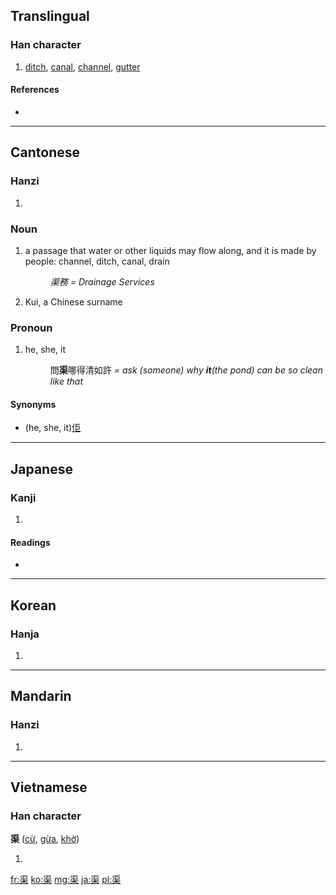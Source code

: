 ==Translingual==

===Han character===
{{Han char|rn=85|rad=水|as=09|sn=12|four=3190<sub>4</sub>|canj=水尸木 (ESD)}}

# [[ditch]], [[canal]], [[channel]], [[gutter]]

====References====
* {{Han ref|kx=0633.480|dkj=17764|dj=1040.070|hdz=31645.040|uh=6E20|ud=28192|bh=B4EB|bd=46315}}

----

==Cantonese==

===Hanzi===
{{yue-hanzi|jyut=|y=keui4}}

# {{defn|Cantonese|sort=水09}}

===Noun===
{{infl|yue|noun|sc=Hani}}{{zh-attention|needs inflection template}}

# a passage that water or other liquids may flow along, and it is made by people: channel, ditch, canal, drain
#: ''渠務 = Drainage Services''
# Kui, a Chinese surname

===Pronoun===
{{infl|yue|pronoun|sc=Hani}}{{zh-attention|needs inflection template}}

# he, she, it
#: 問'''渠'''哪得清如許 ''= ask (someone) why '''''it'''''(the pond) can be so clean like that''

====Synonyms====

* (he, she, it)[[佢]]

----

==Japanese==

===Kanji===
{{ja-kanji|grade=|rs=水09}}

# {{defn|Japanese|sort=水09}}

====Readings====
* {{ja-readings|on=[[きょ]] (kyo)|kun=[[みぞ]] (mizo), [[かれ]] (kare), [[なんぞ]] (nanzo)}}

----

==Korean==

===Hanja===
{{ko-hanja|hangeul=거|eumhun=|rv=geo|mr=kŏ|y=ke}}

# {{defn|Korean|sort=水09}}

----

==Mandarin==

===Hanzi===
{{cmn-hanzi|pin=[[qú]] ([[qu2]])|wg=ch'ü<sup>2</sup>}}

# {{defn|Mandarin|sort=水09}}

----

==Vietnamese==

===Han character===
'''渠''' ([[cừ]], [[gừa]], [[khờ]])

# {{defn|Vietnamese}}

[[fr:渠]]
[[ko:渠]]
[[mg:渠]]
[[ja:渠]]
[[pl:渠]]
